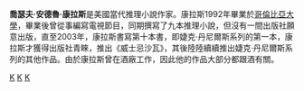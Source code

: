 {{Infobox writer <!-- for more information see [[:Template:Infobox_writer/doc|:Template:Infobox writer/doc]] -->
| name         = 喬瑟夫·安德魯·康拉斯
| image        =JA Konrath.jpg
| imagesize    =
| caption      =
| pseudonym    =
| birth_name    =
| birth_date    = {{birth date and age|1970|3|29}}
| birth_place   = [[美國|美國]][[伊利諾州|伊利諾州]][[斯科基_(伊利諾伊州)|斯科基]]
| death_date    =
| death_place   =
| occupation   = [[小說家|小說家]]
| nationality  = {{USA}}
| period       =
| genre        = [[推理小說|推理小說]]<br>[[神秘小說|神秘小說]]
| subject      =
| movement     =
| website = {{URL|http://www.jakonrath.com}}
}}

'''喬瑟夫·安德魯·康拉斯'''{{BD|1970年|3月29日||}}是美國當代推理小說作家。康拉斯1992年畢業於[[哥倫比亞大學|哥倫比亞大學]]，畢業後曾從事編寫電視節目，同期撰寫了九本推理小說，但沒有一間出版社願意出版，直至2003年，康拉斯書寫第十本書，即婕克·丹尼爾斯系列的第一本，康拉斯才獲得出版社青睞，推出《威士忌沙瓦》，其後陸陸續續推出婕克·丹尼爾斯系列的其他作品。由於康拉斯曾在酒廠工作，因此他的作品大部分都跟酒有關。

[[Category:美國作家|K]]
[[Category:推理小說作家|K]]
[[Category:哥倫比亞大學校友|K]]